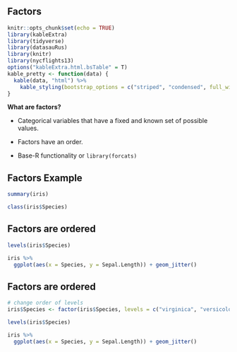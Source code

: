 
## Factors


```r
knitr::opts_chunk$set(echo = TRUE)
library(kableExtra)
library(tidyverse)
library(datasauRus)
library(knitr)
library(nycflights13)
options("kableExtra.html.bsTable" = T)
kable_pretty <- function(data) {
  kable(data, "html") %>%
    kable_styling(bootstrap_options = c("striped", "condensed", full_width=T, position = "center"), full_width=F)
}
```


__What are factors?__

- Categorical variables that have a fixed and known set of possible values.

- Factors have an order. 

- Base-R functionality or `library(forcats)`


## Factors Example

```r
summary(iris)

class(iris$Species)
```

## Factors are ordered

```r
levels(iris$Species)

iris %>% 
  ggplot(aes(x = Species, y = Sepal.Length)) + geom_jitter()
```

## Factors are ordered

```r
# change order of levels
iris$Species <- factor(iris$Species, levels = c("virginica", "versicolor", "setosa"))

levels(iris$Species)

iris %>% 
  ggplot(aes(x = Species, y = Sepal.Length)) + geom_jitter()
```



